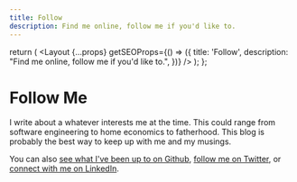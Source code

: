 ```yaml
---
title: Follow
description: Find me online, follow me if you'd like to.
---
```



  return (
    <Layout
      {...props}
      getSEOProps={() => ({
        title: 'Follow',
        description: "Find me online, follow me if you'd like to.",
      })}
    />
  );
};

# Follow Me

I write about a whatever interests me at the time. This could range from
software engineering to home economics to fatherhood. This blog is probably the
best way to keep up with me and my musings.

You can also
[see what I've been up to on Github](https://github.com/andrewtpoe),
[follow me on Twitter](https://twitter.com/andrewtpoe), or
[connect with me on LinkedIn](https://www.linkedin.com/in/andrewtpoe/).
